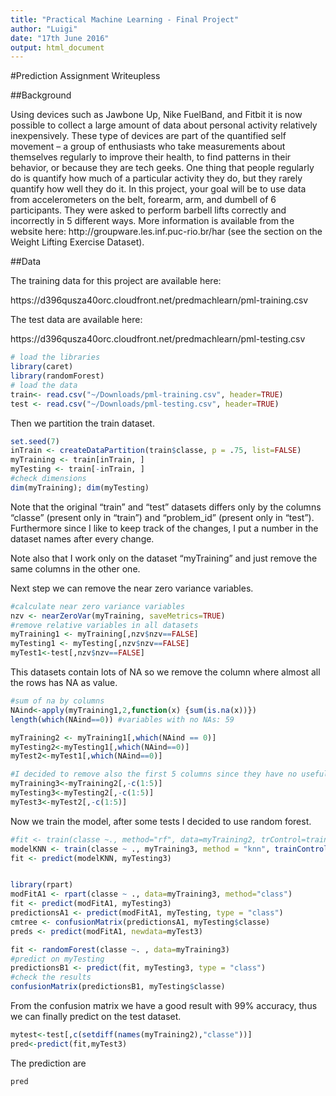 ```yaml
---
title: "Practical Machine Learning - Final Project"
author: "Luigi"
date: "17th June 2016"
output: html_document
---
```


#Prediction Assignment Writeupless 

##Background

Using devices such as Jawbone Up, Nike FuelBand, and Fitbit it is now possible to collect a large amount of data about personal activity relatively inexpensively. These type of devices are part of the quantified self movement – a group of enthusiasts who take measurements about themselves regularly to improve their health, to find patterns in their behavior, or because they are tech geeks. One thing that people regularly do is quantify how much of a particular activity they do, but they rarely quantify how well they do it. In this project, your goal will be to use data from accelerometers on the belt, forearm, arm, and dumbell of 6 participants. They were asked to perform barbell lifts correctly and incorrectly in 5 different ways. More information is available from the website here: http://groupware.les.inf.puc-rio.br/har (see the section on the Weight Lifting Exercise Dataset).

##Data

The training data for this project are available here:

https://d396qusza40orc.cloudfront.net/predmachlearn/pml-training.csv

The test data are available here:

https://d396qusza40orc.cloudfront.net/predmachlearn/pml-testing.csv

```r
# load the libraries
library(caret)
library(randomForest)
# load the data
train<- read.csv("~/Downloads/pml-training.csv", header=TRUE)
test <- read.csv("~/Downloads/pml-testing.csv", header=TRUE)
```

Then we partition the train dataset.
```r
set.seed(7)
inTrain <- createDataPartition(train$classe, p = .75, list=FALSE)
myTraining <- train[inTrain, ]
myTesting <- train[-inTrain, ]
#check dimensions
dim(myTraining); dim(myTesting)
```

Note that the original "train" and "test" datasets differs only by the columns "classe" (present only in "train") and "problem_id" (present only in "test").
Furthermore since I like to keep track of the changes, I put a number in the dataset names after every change.

Note also that I work only on the dataset "myTraining" and just remove the same columns in the other one.

Next step we can remove the near zero variance variables. 
```r
#calculate near zero variance variables
nzv <- nearZeroVar(myTraining, saveMetrics=TRUE)
#remove relative variables in all datasets
myTraining1 <- myTraining[,nzv$nzv==FALSE]
myTesting1 <- myTesting[,nzv$nzv==FALSE]
myTest1<-test[,nzv$nzv==FALSE]
```


This datasets contain lots of NA so we remove the column where almost all the rows has NA as value.

```r
#sum of na by columns
NAind<-apply(myTraining1,2,function(x) {sum(is.na(x))})
length(which(NAind==0)) #variables with no NAs: 59

myTraining2 <- myTraining1[,which(NAind == 0)]
myTesting2<-myTesting1[,which(NAind==0)]
myTest2<-myTest1[,which(NAind==0)]

#I decided to remove also the first 5 columns since they have no useful data(e.g. name)
myTraining3<-myTraining2[,-c(1:5)]
myTesting3<-myTesting2[,-c(1:5)]
myTest3<-myTest2[,-c(1:5)]
```

Now we train the model, after some tests I decided to use random forest.
```r
#fit <- train(classe ~., method="rf", data=myTraining2, trControl=trainControl(method='cv'))
modelKNN <- train(classe ~ ., myTraining3, method = "knn", trainControl(method = "adaptive_cv") )
fit <- predict(modelKNN, myTesting3)


library(rpart)
modFitA1 <- rpart(classe ~ ., data=myTraining3, method="class")
fit <- predict(modFitA1, myTesting3)
predictionsA1 <- predict(modFitA1, myTesting, type = "class")
cmtree <- confusionMatrix(predictionsA1, myTesting$classe)
preds <- predict(modFitA1, newdata=myTest3)
``` 


```r
fit <- randomForest(classe ~. , data=myTraining3)
#predict on myTesting
predictionsB1 <- predict(fit, myTesting3, type = "class")
#check the results
confusionMatrix(predictionsB1, myTesting$classe)
```

From the confusion matrix we have a good result with 99% accuracy, thus we can finally predict on the test dataset.
```r
mytest<-test[,c(setdiff(names(myTraining2),"classe"))]
pred<-predict(fit,myTest3)
```

The prediction are 
```r
pred
```